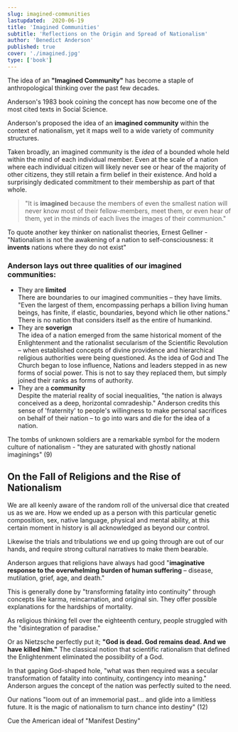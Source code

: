 ```yaml
---
slug: imagined-communities
lastupdated:  2020-06-19
title: 'Imagined Communities'
subtitle: 'Reflections on the Origin and Spread of Nationalism'
author: 'Benedict Anderson'
published: true
cover: './imagined.jpg'
type: ['book']
---
```


The idea of an **"Imagined Community"** has become a staple of anthropological thinking over the past few decades.

Anderson's 1983 book coining the concept has now become one of the most cited texts in Social Science. 

Anderson's proposed the idea of an **imagined community** within the context of nationalism, yet it maps well to a wide variety of community structures.

Taken broadly, an imagined community is the _idea_ of a bounded whole held within the mind of each individual member. Even at the scale of a nation where each individual citizen will likely never see or hear of the majority of other citizens, they still retain a firm belief in their existence. And hold a surprisingly dedicated commitment to their membership as part of that whole. 

> "It is __imagined__ because the members of even the smallest nation will never know most of their fellow-members, meet them, or even hear of them, yet in the minds of each lives the images of their communion."

To quote another key thinker on nationalist theories, Ernest Gellner - "Nationalism is not the awakening of a nation to self-consciousness: it __invents__ nations where they do not exist"

### Anderson lays out three qualities of our imagined communities:

<ul>

<li>They are <b>limited</b> <br /> 
There are boundaries to our imagined communities – they have limits. "Even the largest of them, encompassing perhaps a billion living human beings, has finite, if elastic, boundaries, beyond which lie other nations." There is no nation that considers itself as the entire of humankind.</li>

<li>They are <b>soverign</b><br />
The idea of a nation emerged from the same historical moment of the Enlightenment and the rationalist secularism of the Scientific Revolution – when established concepts of divine providence and hierarchical religious authorities were being questioned. As the idea of God and The Church began to lose influence, Nations and leaders stepped in as new forms of social power. This is not to say they replaced them, but simply joined their ranks as forms of authority.</li>

<li>They are a <b>community</b><br />
Despite the material reality of social inequalities, "the nation is always conceived as a deep, horizontal comradeship." Anderson credits this sense of 'fraternity' to people's willingness to make personal sacrifices on behalf of their nation – to go into wars and die for the idea of a nation.</li>

</ul>

The tombs of unknown soldiers are a remarkable symbol for the modern culture of nationalism - "they are saturated with ghostly national imaginings" (9)

## On the Fall of Religions and the Rise of Nationalism

We are all keenly aware of the random roll of the universal dice that created us as we are. How we ended up as a person with this particular genetic composition, sex, native language, physical and mental ability, at this certain moment in history is all acknowledged as beyond our control.

Likewise the trials and tribulations we end up going through are out of our hands, and require strong cultural narratives to make them bearable.

Anderson argues that religions have always had good "**imaginative response to the overwhelming burden of human suffering** – disease, mutilation, grief, age, and death."

This is generally done by "transforming fatality into continuity" through concepts like karma, reincarnation, and original sin. They offer possible explanations for the hardships of mortality.

As religious thinking fell over the eighteenth century, people struggled with the "disintegration of paradise."

Or as Nietzsche perfectly put it; **"God is dead. God remains dead. And we have killed him."**
The classical notion that scientific rationalism that defined the Enlightenment eliminated the possibility of a God.
    
In that gaping God-shaped hole, "what was then required was a secular transformation of fatality into continuity, contingency into meaning." Anderson argues the concept of the nation was perfectly suited to the need.

<p>Our nations "loom out of an immemorial past... and glide into a limitless future. It is the magic of nationalism to turn chance into destiny" (12)</p>

<p>Cue the American ideal of  "Manifest Destiny"</p>

